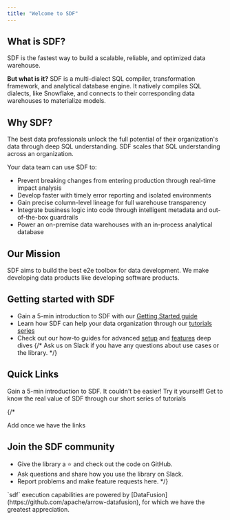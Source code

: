 ```yaml
---
title: "Welcome to SDF"
---
```


## What is SDF?

SDF is the fastest way to build a scalable, reliable, and optimized data warehouse. 

**But what is it?** SDF is a multi-dialect SQL compiler, transformation framework, and analytical database engine. 
It natively compiles SQL dialects, like Snowflake, and connects to their corresponding data warehouses to materialize
models.

## Why SDF? 

The best data professionals unlock the full potential of their organization's data through deep SQL understanding. 
SDF scales that SQL understanding across an organization.

Your data team can use SDF to:

- Prevent breaking changes from entering production through real-time impact analysis
- Develop faster with timely error reporting and isolated environments
- Gain precise column-level lineage for full warehouse transparency
- Integrate business logic into code through intelligent metadata and out-of-the-box guardrails
- Power an on-premise data warehouses with an in-process analytical database

## Our Mission
SDF aims to build the best e2e toolbox for data development. We make developing data products like developing 
software products.

## Getting started with SDF
- Gain a 5-min introduction to SDF with our [Getting Started guide](/introduction/getting-started)
- Learn how SDF can help your data organization through our [tutorials series](/tutorials/tutorials-intro)
- Check out our how-to guides for advanced [setup](/guide/setup/io) and [features](/guide/basics/lineage_metadata) deep dives
{/* Ask us on Slack if you have any questions about use cases or the library. */}

## Quick Links
<CardGroup cols={2}>
  <Card title="Getting Started" href="/introduction/getting-started">
    Gain a 5-min introduction to SDF. It couldn't be easier!
  </Card>
  <Card title="Tutorials" href="/tutorials/tutorials-intro">
    Try it yourself! Get to know the real value of SDF through our short series of tutorials
  </Card>
</CardGroup> 

{/*

Add once we have the links

## Join the SDF community
* Give the library a ⭐ and check out the code on GitHub.
* Ask questions and share how you use the library on Slack.
* Report problems and make feature requests here.
*/}

<Note>
`sdf` execution capabilities are powered by [DataFusion](https://github.com/apache/arrow-datafusion), for which we have the greatest appreciation. 
</Note>
